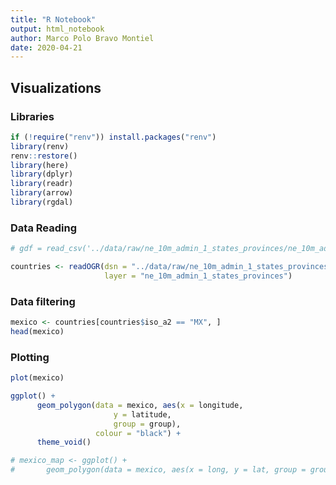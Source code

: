 ```yaml
---
title: "R Notebook"
output: html_notebook
author: Marco Polo Bravo Montiel
date: 2020-04-21
---
```


## Visualizations

### Libraries

```r
if (!require("renv")) install.packages("renv")
library(renv)
renv::restore()
library(here)
library(dplyr)
library(readr)
library(arrow)
library(rgdal)
```

### Data Reading

```r
# gdf = read_csv('../data/raw/ne_10m_admin_1_states_provinces/ne_10m_admin_1_states_provinces.shp')

countries <- readOGR(dsn = "../data/raw/ne_10m_admin_1_states_provinces",
                     layer = "ne_10m_admin_1_states_provinces")

```

### Data filtering

```r
mexico <- countries[countries$iso_a2 == "MX", ]
head(mexico)
```

### Plotting

```r
plot(mexico)
```

```r
ggplot() +
      geom_polygon(data = mexico, aes(x = longitude,
                       y = latitude,
                       group = group),
                   colour = "black") +
      theme_void()

# mexico_map <- ggplot() + 
#       geom_polygon(data = mexico, aes(x = long, y = lat, group = group), colour = "black", fill = NA)
```
